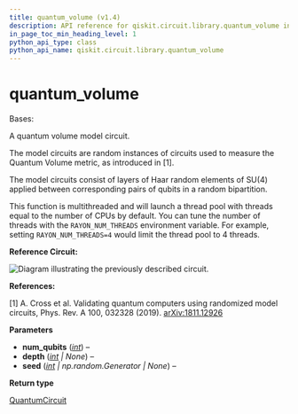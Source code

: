 ```yaml
---
title: quantum_volume (v1.4)
description: API reference for qiskit.circuit.library.quantum_volume in qiskit v1.4
in_page_toc_min_heading_level: 1
python_api_type: class
python_api_name: qiskit.circuit.library.quantum_volume
---
```


<span id="quantum-volume" />

# quantum\_volume

<Class id="qiskit.circuit.library.quantum_volume" isDedicatedPage={true} github="https://github.com/Qiskit/qiskit/tree/stable/1.4/qiskit/circuit/library/quantum_volume.py#L133-L170" signature="qiskit.circuit.library.quantum_volume(num_qubits, depth=None, seed=None)" modifiers="class">
  Bases:

  A quantum volume model circuit.

  The model circuits are random instances of circuits used to measure the Quantum Volume metric, as introduced in \[1].

  The model circuits consist of layers of Haar random elements of SU(4) applied between corresponding pairs of qubits in a random bipartition.

  This function is multithreaded and will launch a thread pool with threads equal to the number of CPUs by default. You can tune the number of threads with the `RAYON_NUM_THREADS` environment variable. For example, setting `RAYON_NUM_THREADS=4` would limit the thread pool to 4 threads.

  **Reference Circuit:**

  ![Diagram illustrating the previously described circuit.](/docs/images/api/qiskit/1.4/qiskit-circuit-library-quantum_volume-1.avif)

  **References:**

  \[1] A. Cross et al. Validating quantum computers using randomized model circuits, Phys. Rev. A 100, 032328 (2019). [arXiv:1811.12926](https://arxiv.org/abs/1811.12926)

  **Parameters**

  *   **num\_qubits** ([*int*](https://docs.python.org/3/library/functions.html#int "(in Python v3.13)")) –
  *   **depth** ([*int*](https://docs.python.org/3/library/functions.html#int "(in Python v3.13)") *| None*) –
  *   **seed** ([*int*](https://docs.python.org/3/library/functions.html#int "(in Python v3.13)") *| np.random.Generator | None*) –

  **Return type**

  [QuantumCircuit](qiskit.circuit.QuantumCircuit "qiskit.circuit.QuantumCircuit")
</Class>

